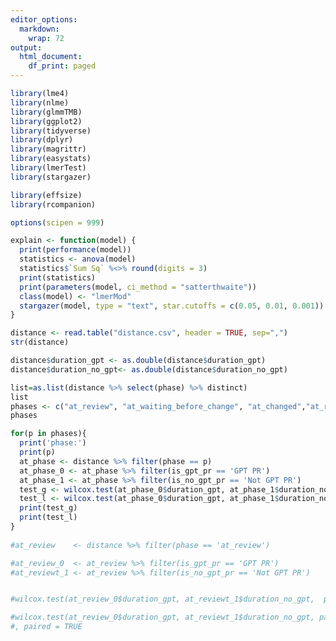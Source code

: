 ```yaml
---
editor_options:
  markdown:
    wrap: 72
output:
  html_document:
    df_print: paged
---
```


```r
library(lme4) 
library(nlme) 
library(glmmTMB) 
library(ggplot2)
library(tidyverse)
library(dplyr)
library(magrittr)
library(easystats)
library(lmerTest)
library(stargazer)

library(effsize)
library(rcompanion)
```

```r
options(scipen = 999)
```

```r
explain <- function(model) {
  print(performance(model))
  statistics <- anova(model)
  statistics$`Sum Sq` %<>% round(digits = 3)
  print(statistics)
  print(parameters(model, ci_method = "satterthwaite"))
  class(model) <- "lmerMod"
  stargazer(model, type = "text", star.cutoffs = c(0.05, 0.01, 0.001))
}
```

```r

distance <- read.table("distance.csv", header = TRUE, sep=",")
str(distance)
```


```r


distance$duration_gpt <- as.double(distance$duration_gpt) 
distance$duration_no_gpt<- as.double(distance$duration_no_gpt) 

```

```r
list=as.list(distance %>% select(phase) %>% distinct)
list
phases <- c("at_review", "at_waiting_before_change", "at_changed","at_resolution")
phases 

```

```r

for(p in phases){
  print('phase:')
  print(p)
  at_phase <- distance %>% filter(phase == p)
  at_phase_0 <- at_phase %>% filter(is_gpt_pr == 'GPT PR')
  at_phase_1 <- at_phase %>% filter(is_no_gpt_pr == 'Not GPT PR')
  test_g <- wilcox.test(at_phase_0$duration_gpt, at_phase_1$duration_no_gpt, paired=TRUE, alternative = 'greater') 
  test_l <- wilcox.test(at_phase_0$duration_gpt, at_phase_1$duration_no_gpt, paired=TRUE, alternative = 'less')
  print(test_g)
  print(test_l)
}
  
#at_review    <- distance %>% filter(phase == 'at_review')

#at_review_0  <- at_review %>% filter(is_gpt_pr == 'GPT PR')
#at_reviewt_1 <- at_review %>% filter(is_no_gpt_pr == 'Not GPT PR')


#wilcox.test(at_review_0$duration_gpt, at_reviewt_1$duration_no_gpt,  paired=TRUE, alternative = 'greater') 

#wilcox.test(at_review_0$duration_gpt, at_reviewt_1$duration_no_gpt, paired=TRUE, alternative = 'less')
#, paired = TRUE


```



